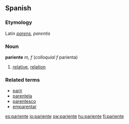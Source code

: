 ==Spanish==
===Etymology===
Latin ''[[parens]], parentis''
===Noun===
'''pariente'''  ''m, f'' (''colloquial f'' parienta)
# [[relative]], [[relation]]

===Related terms===
*[[parir]]
*[[parentela]]
*[[parentesco]]
*[[emparentar]]

[[es:pariente]]
[[io:pariente]]
[[sw:pariente]]
[[hu:pariente]]
[[fi:pariente]]
